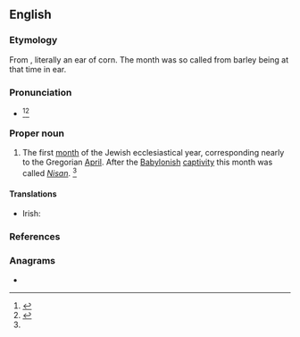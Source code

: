 ==English==

===Etymology===
From {{etyl|he|en}} {{m|he|אביב|sc=Hebr|tr=abhībh}}, literally an ear of corn. The month was so called from barley being at that time in ear.

===Pronunciation===
* {{a|US}} {{IPA|en|/ɑˈviv/|/ˈeɪ.bɪb/|/ˈɑ.bib/}}<ref name=SOED>{{R:SOED5|page=4}}</ref><ref>{{R:RHCD|page=3}}</ref>

===Proper noun===
{{en-proper noun}}

# The first [[month]] of the Jewish ecclesiastical year, corresponding nearly to the Gregorian [[April]]. After the [[Babylonish]] [[captivity]] this month was called ''[[Nisan]]''. {{defdate|Mid 6<sup>th</sup> century.}}<ref name=SOED/>

====Translations====
{{trans-top|month}}
* Irish: {{t|ga|Áibíb|f}}
{{trans-mid}}
{{trans-bottom}}

===References===
<references/>

===Anagrams===
* {{anagrams|en|a=abbi|Abbi|BIBA|Babi|Bábí}}